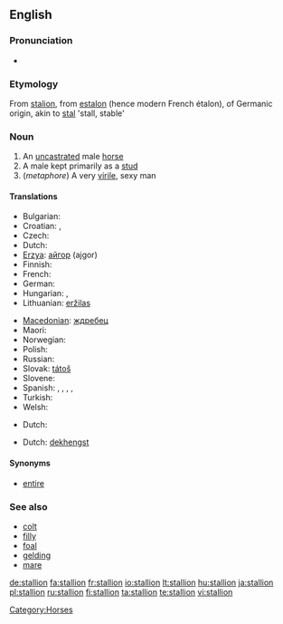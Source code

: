==English==

===Pronunciation===
* {{audio|en-us-stallion.ogg|Audio (US)}}

===Etymology===
From {{ME.}} [[stalion]], from {{MF.}} [[estalon]] (hence modern French étalon), of Germanic origin, akin to [[stal]] 'stall, stable'

===Noun===
{{en-noun}}

# An [[uncastrated]] male [[horse]]
# A male kept primarily as a [[stud]]
# (''metaphore'') A very [[virile]], sexy man

====Translations====
{{trans-top|uncastrated male horse}}
* Bulgarian: {{t+|bg|жребец|m|sc=Cyrl}}
* Croatian: {{t-|hr|ždrijebac|m}}, {{t-|hr|pastuh|m}}
* Czech: {{t-|cs|hřebec|m}}
* Dutch: {{t+|nl|hengst|m}}
* [[Erzya]]: [[айгор]] (ajgor)
* Finnish: {{t+|fi|ori}}
* French: {{t+|fr|étalon|m}}
* German: {{t+|de|Hengst|m}}
* Hungarian: {{t+|hu|csődör}}, {{t-|hu|mén}}
* Lithuanian: [[eržilas]] {{m}}
{{trans-mid}}
* [[Macedonian]]: [[ждребец]] {{m}}
* Maori: {{t-|mi|tāriana|xs=Maori}}
* Norwegian: {{t+|no|hingst|m}}
* Polish: {{t+|pl|ogier|m}}
* Russian: {{t+|ru|жеребец|m|tr=žer'eb'éc|sc=Cyrl}}
* Slovak: [[tátoš]] {{m}}
* Slovene: {{t+|sl|žrebec|m}}
* Spanish: {{t+|es|potro|m}}, {{t+|es|semental|m}}, {{t+|es|cojudo|m}}, {{t-|es|entero|m}}, {{t+|es|padrillo|m}}
* Turkish: {{t+|tr|aygır|m}}
* Welsh: {{t-|cy|march|m|xs=Welsh}}
{{trans-bottom}}

{{trans-top|male kept primarily as a stud}}
* Dutch: {{t+|nl|dekhengst|m}}
{{trans-mid}}
{{trans-bottom}}

{{trans-top|very virile, sexy man}}
* Dutch: [[dekhengst]] {{m}}
{{trans-mid}}
{{trans-bottom}}

====Synonyms====
* [[entire]]

===See also===
* [[colt]]
* [[filly]]
* [[foal]]
* [[gelding]]
* [[mare]]

[[Category:Horses]]

[[de:stallion]]
[[fa:stallion]]
[[fr:stallion]]
[[io:stallion]]
[[lt:stallion]]
[[hu:stallion]]
[[ja:stallion]]
[[pl:stallion]]
[[ru:stallion]]
[[fi:stallion]]
[[ta:stallion]]
[[te:stallion]]
[[vi:stallion]]